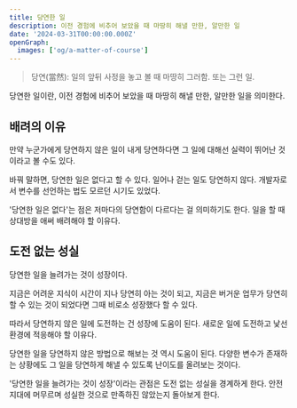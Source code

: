 ```yaml
---
title: 당연한 일
description: 이전 경험에 비추어 보았을 때 마땅히 해낼 만한, 알만한 일
date: '2024-03-31T00:00:00.000Z'
openGraph:
  images: ['og/a-matter-of-course']
---
```


> 당연(當然): 일의 앞뒤 사정을 놓고 볼 때 마땅히 그러함. 또는 그런 일.

당연한 일이란, 이전 경험에 비추어 보았을 때 마땅히 해낼 만한, 알만한 일을 의미한다.

## 배려의 이유

만약 누군가에게 당연하지 않은 일이 내게 당연하다면 그 일에 대해선 실력이 뛰어난 것이라고 볼 수도 있다.

바꿔 말하면, 당연한 일은 없다고 할 수 있다. 일어나 걷는 일도 당연하지 않다. 개발자로서 변수를 선언하는 법도 모르던 시기도 있었다.

'당연한 일은 없다'는 점은 저마다의 당연함이 다르다는 걸 의미하기도 한다. 일을 할 때 상대방을 애써 배려해야 할 이유다.

## 도전 없는 성실

당연한 일을 늘려가는 것이 성장이다.

지금은 어려운 지식이 시간이 지나 당연히 아는 것이 되고, 지금은 버거운 업무가 당연히 할 수 있는 것이 되었다면 그때 비로소 성장했다 할 수 있다.

따라서 당연하지 않은 일에 도전하는 건 성장에 도움이 된다. 새로운 일에 도전하고 낯선 환경에 적응해야 할 이유다.

당연한 일을 당연하지 않은 방법으로 해보는 것 역시 도움이 된다. 다양한 변수가 존재하는 상황에도 그 일을 당연하게 해낼 수 있도록 난이도를 올려보는 것이다.

'당연한 일을 늘려가는 것이 성장'이라는 관점은 도전 없는 성실을 경계하게 한다. 안전지대에 머무르며 성실한 것으로 만족하진 않았는지 돌아보게 한다.
